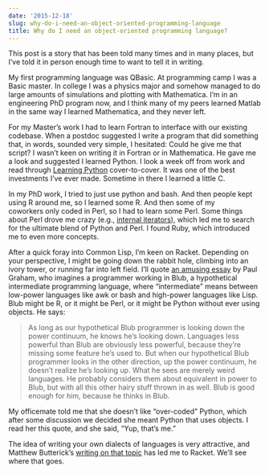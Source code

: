 ```yaml
---
date: '2015-12-18'
slug: why-do-i-need-an-object-oriented-programming-language
title: Why do I need an object-oriented programming language?
---
```


This post is a story that has been told many times and in many places, but I've told it in person enough time to want to tell it in writing.

My first programming language was QBasic. At programming camp I was a Basic master. In college I was a physics major and somehow managed to do large amounts of simulations and plotting with Mathematica. I'm in an engineering PhD program now, and I think many of my peers learned Matlab in the same way I learned Mathematica, and they never left.

For my Master's work I had to learn Fortran to interface with our existing codebase. When a postdoc suggested I write a program that did something that, in words, sounded very simple, I hesitated: Could he give me that script? I wasn't keen on writing it in Fortran or in Mathematica. He gave me a look and suggested I learned Python. I look a week off from work and read through [Learning Python](https://books.google.com/books/about/Learning_Python.html?id=4pgQfXQvekcC&source=kp_cover&hl=en) cover-to-cover. It was one of the best investments I've ever made. Sometime in there I learned a little C.

In my PhD work, I tried to just use python and bash. And then people kept using R around me, so I learned some R. And then some of my coworkers only coded in Perl, so I had to learn some Perl. Some things about Perl drove me crazy (e.g., [internal iterators](http://perldoc.perl.org/functions/each.html)), which led me to search for the ultimate blend of Python and Perl. I found Ruby, which introduced me to even more concepts.

After a quick foray into Common Lisp, I'm keen on Racket. Depending on your perspective, I might be going down the rabbit hole, climbing into an ivory tower, or running far into left field. I'll quote [an amusing essay](http://www.paulgraham.com/avg.html) by Paul Graham, who imagines a programmer working in Blub, a hypothetical intermediate programming language, where "intermediate" means between low-power languages like awk or bash and high-power languages like Lisp. Blub might be R, or it might be Perl, or it might be Python without ever using objects. He says:



<blockquote>As long as our hypothetical Blub programmer is looking down the power continuum, he knows he's looking down. Languages less powerful than Blub are obviously less powerful, because they're missing some feature he's used to. But when our hypothetical Blub programmer looks in the other direction, up the power continuum, he doesn't realize he's looking up. What he sees are merely weird languages. He probably considers them about equivalent in power to Blub, but with all this other hairy stuff thrown in as well. Blub is good enough for him, because he thinks in Blub.</blockquote>



My officemate told me that she doesn't like "over-coded" Python, which after some discussion we decided she meant Python that uses objects. I read her this quote, and she said, "Yup, that's me."

The idea of writing your own dialects of languages is very attractive, and Matthew Butterick's [writing on that topic](http://practicaltypography.com/why-racket-why-lisp.html) has led me to Racket. We'll see where that goes.